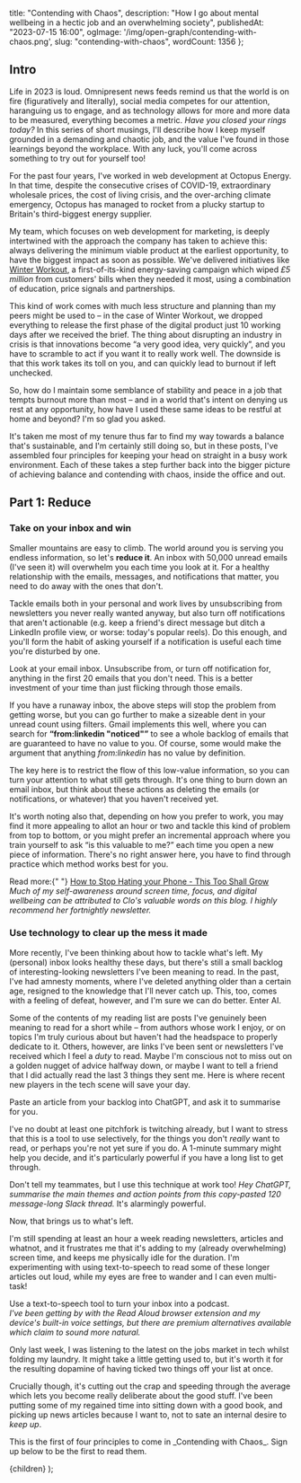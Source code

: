 
  title: "Contending with Chaos",
  description:
    "How I go about mental wellbeing in a hectic job and an overwhelming society",
  publishedAt: "2023-07-15 16:00",
  ogImage: '/img/open-graph/contending-with-chaos.png',
  slug: "contending-with-chaos",
  wordCount: 1356
};

## Intro

Life in 2023 is loud. Omnipresent news feeds remind us that the world is on fire (figuratively and literally), social media competes for our attention, haranguing us to engage, and as technology allows for more and more data to be measured, everything becomes a metric. _Have you closed your rings today?_ In this series of short musings, I&apos;ll describe how I keep myself grounded in a demanding and chaotic job, and the value I&apos;ve found in those learnings beyond the workplace. With any luck, you&apos;ll come across something to try out for yourself too! 

For the past four years, I&apos;ve worked in web development at Octopus Energy. In that time, despite the consecutive crises of COVID-19, extraordinary wholesale prices, the cost of living crisis, and the over-arching climate emergency, Octopus has managed to rocket from a plucky startup to Britain&apos;s third-biggest energy supplier. 

My team, which focuses on web development for marketing, is deeply intertwined with the approach the company has taken to achieve this: always delivering the minimum viable product at the earliest opportunity, to have the biggest impact as soon as possible. We&apos;ve delivered initiatives like [Winter Workout](https://octopus.energy/blog/energy-saving-tips/), a first-of-its-kind energy-saving campaign which wiped _£5 million_ from customers&apos; bills when they needed it most, using a combination of education, price signals and partnerships.

This kind of work comes with much less structure and planning than my peers might be used to &ndash; in the case of Winter Workout, we dropped everything to release the first phase of the digital product just 10 working days after we received the brief. The thing about disrupting an industry in crisis is that innovations become &ldquo;a very good idea, very quickly&rdquo;, and you have to scramble to act if you want it to really work well. The downside is that this work takes its toll on you, and can quickly lead to burnout if left unchecked.

So, how do I maintain some semblance of stability and peace in a job that tempts burnout more than most &ndash; and in a world that&apos;s intent on denying us rest at any opportunity, how have I used these same ideas to be restful at home and beyond? I&apos;m so glad you asked.

It&apos;s taken me most of my tenure thus far to find my way towards a balance that&apos;s sustainable, and I&apos;m certainly still doing so, but in these posts, I&apos;ve assembled four principles for keeping your head on straight in a busy work environment. Each of these takes a step further back into the bigger picture of achieving balance and contending with chaos, inside the office and out.



## Part 1: Reduce

### Take on your inbox and win

Smaller mountains are easy to climb. The world around you is serving you endless information, so let&apos;s **reduce it**. An inbox with 50,000 unread emails (I&apos;ve seen it) will overwhelm you each time you look at it. For a healthy relationship with the emails, messages, and notifications that matter, you need to do away with the ones that don&apos;t.

Tackle emails both in your personal and work lives by unsubscribing from newsletters you never really wanted anyway, but also turn off notifications that aren&apos;t actionable (e.g. keep a friend&apos;s direct message but ditch a LinkedIn profile view, or worse: today&apos;s popular reels). Do this enough, and you&apos;ll form the habit of asking yourself if a notification is useful each time you&apos;re disturbed by one.

<Callout variant="blue">
  Look at your email inbox. Unsubscribe from, or turn off notification for, anything in the first 20 emails that you don&apos;t need. This is a better investment of your time than just flicking through those emails.
</Callout>

If you have a runaway inbox, the above steps will stop the problem from getting worse, but you can go further to make a sizeable dent in your unread count using filters. Gmail implements this well, where you can search for **&ldquo;from:linkedin "noticed"&rdquo;** to see a whole backlog of emails that are guaranteed to have no value to you. Of course, some would make the argument that anything *from:linkedin* has no value by definition.

The key here is to restrict the flow of this low-value information, so you can turn your attention to what still gets through. It&apos;s one thing to burn down an email inbox, but think about these actions as deleting the emails (or notifications, or whatever) that you haven&apos;t received yet.

It&apos;s worth noting also that, depending on how you prefer to work, you may find it more appealing to allot an hour or two and tackle this kind of problem from top to bottom, or you might prefer an incremental approach where you train yourself to ask &ldquo;is this valuable to me?&rdquo; each time you open a new piece of information. There&apos;s no right answer here, you have to find through practice which method works best for you.

<Callout variant="purple">
  Read more:{" "}
  <a href="https://thistooshallgrow.com/blog/stop-hating-phone" target="_blank">
    How to Stop Hating your Phone - This Too Shall Grow
  </a><br />
  <em>Much of my self-awareness around screen time, focus, and digital wellbeing can be attributed to Clo&apos;s valuable words on this blog. I highly recommend her fortnightly newsletter.</em>
</Callout>

### Use technology to clear up the mess it made

More recently, I&apos;ve been thinking about how to tackle what&apos;s left. My (personal) inbox looks healthy these days, but there&apos;s still a small backlog of interesting-looking newsletters I&apos;ve been meaning to read. In the past, I&apos;ve had amnesty moments, where I&apos;ve deleted anything older than a certain age, resigned to the knowledge that I&apos;ll never catch up. This, too, comes with a feeling of defeat, however, and I&apos;m sure we can do better. Enter AI.

Some of the contents of my reading list are posts I&apos;ve genuinely been meaning to read for a short while &ndash; from authors whose work I enjoy, or on topics I&apos;m truly curious about but haven&apos;t had the headspace to properly dedicate to it. Others, however, are links I&apos;ve been sent or newsletters I&apos;ve received which I feel a *duty* to read. Maybe I&apos;m conscious not to miss out on a golden nugget of advice halfway down, or maybe I want to tell a friend that I did actually read the last 3 things they sent me. Here is where recent new players in the tech scene will save your day.

<Callout variant="blue">
  Paste an article from your backlog into ChatGPT, and ask it to summarise for you.
</Callout>

I&apos;ve no doubt at least one pitchfork is twitching already, but I want to stress that this is a tool to use selectively, for the things you don&apos;t *really* want to read, or perhaps you&apos;re not yet sure if you do. A 1-minute summary might help you decide, and it&apos;s particularly powerful if you have a long list to get through.

Don&apos;t tell my teammates, but I use this technique at work too! _Hey ChatGPT, summarise the main themes and action points from this copy-pasted 120 message-long Slack thread._ It&apos;s alarmingly powerful.

Now, that brings us to what&apos;s left.

I&apos;m still spending at least an hour a week reading newsletters, articles and whatnot, and it frustrates me that it&apos;s adding to my (already overwhelming) screen time, and keeps me physically idle for the duration. I&apos;m experimenting with using text-to-speech to read some of these longer articles out loud, while my eyes are free to wander and I can even multi-task!

<Callout variant="blue">
  Use a text-to-speech tool to turn your inbox into a podcast.
  <br />
  <em>I&apos;ve been getting by with the Read Aloud browser extension and my device&apos;s built-in voice settings, but there are premium alternatives available which claim to sound more natural.</em>
</Callout>


Only last week, I was listening to the latest on the jobs market in tech whilst folding my laundry. It might take a little getting used to, but it&apos;s worth it for the resulting dopamine of having ticked two things off your list at once.

Crucially though, it&apos;s cutting out the crap and speeding through the average which lets you become really deliberate about the good stuff. I&apos;ve been putting some of my regained time into sitting down with a good book, and picking up news articles because I want to, not to sate an internal desire to _keep up_.

<Callout variant="yellow">
  This is the first of four principles to come in _Contending with Chaos_. Sign up below to be the first to read them. 
</Callout>


  <PostLayout meta={meta}>{children}</PostLayout>
);
